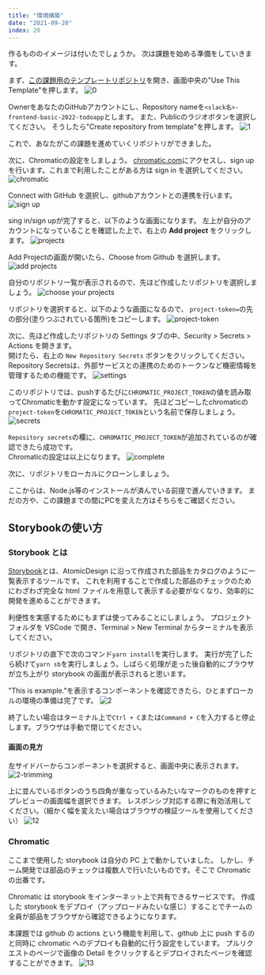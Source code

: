 ```yaml
---
title: "環境構築"
date: "2021-09-20"
index: 20
---
```


作るもののイメージは付いたでしょうか。
次は課題を始める準備をしていきます。

まず、[この課題用のテンプレートリポジトリ](https://github.com/shinonome-inc/frontend-basic-2022-todoapp-template)を開き、画面中央の"Use This Template"を押します。
![0](./images/environment-0.png)

OwnerをあなたのGitHubアカウントにし、Repository nameを`<slack名>-frontend-basic-2022-todoapp`とします。
また、Publicのラジオボタンを選択してください。
そうしたら"Create repository from template"を押します。
![1](./images/environment-1.png)

これで、あなたがこの課題を進めていくリポジトリができました。

次に、Chromaticの設定をしましょう。
[chromatic.com](https://www.chromatic.com/)にアクセスし、sign upを行います。これまで利用したことがある方は sign in を選択してください。
![chromatic](./images/environment-9.png)

Connect with GitHub を選択し、githubアカウントとの連携を行います。
![sign up](./images/environment-10.png)

sing in/sign upが完了すると、以下のような画面になります。
左上が自分のアカウントになっていることを確認した上で、右上の **Add project** をクリックします。
![projects](./images/environment-3.png)

Add Projectの画面が開いたら、Choose from Github を選択します。
![add projects](./images/environment-4.png)

自分のリポジトリ一覧が表示されるので、先ほど作成したリポジトリを選択しましょう。
![choose your projects](./images/environment-5.png)

リポジトリを選択すると、以下のような画面になるので、 `project-token=`の先の部分(塗りつぶされている箇所)をコピーします。
![project-token](./images/environment-6.png)

次に、先ほど作成したリポジトリの Settings タブの中、Security > Secrets > Actions を開きます。  
開けたら、右上の `New Repository Secrets` ボタンをクリックしてください。
Repository Secretsは、外部サービスとの連携のためのトークンなど機密情報を管理するための機能です。
![settings](./images/environment-7.png)

このリポジトリでは、pushするたびに`CHROMATIC_PROJECT_TOKEN`の値を読み取ってChromaticを動かす設定になっています。
先ほどコピーしたchromaticの`project-token`を`CHROMATIC_PROJECT_TOKEN`という名前で保存しましょう。
![secrets](./images/environment-8.png)


`Repository secrets`の欄に、`CHROMATIC_PROJECT_TOKEN`が追加されているのが確認できたら成功です。  
Chromaticの設定は以上になります。
![complete](./images/environment-11.png)

次に、リポジトリをローカルにクローンしましょう。

ここからは、Node.js等のインストールが済んでいる前提で進んでいきます。
まだの方や、この課題までの間にPCを変えた方はそちらをご確認ください。

## Storybookの使い方

### Storybook とは

[Storybook](https://storybook.js.org/)とは、AtomicDesign に沿って作成された部品をカタログのように一覧表示するツールです。
これを利用することで作成した部品のチェックのためにわざわざ完全な html ファイルを用意して表示する必要がなくなり、効率的に開発を進めることができます。

利便性を実感するためにもまずは使ってみることにしましょう。
プロジェクトフォルダを VSCode で開き、Terminal > New Terminal からターミナルを表示してください。

リポジトリの直下で次のコマンド`yarn install`を実行します。
実行が完了したら続けて`yarn sb`を実行しましょう。しばらく処理が走った後自動的にブラウザが立ち上がり storybook の画面が表示されると思います。

"This is example."を表示するコンポーネントを確認できたら、ひとまずローカルの環境の準備は完了です。
![2](./images/environment-2.png)

終了したい場合はターミナル上で`Ctrl + C`または`Command + C`を入力すると停止します。ブラウザは手動で閉じてください。

#### 画面の見方

左サイドバーからコンポーネントを選択すると、画面中央に表示されます。
![2-trimming](./images/environment-2-trimming.png)

上に並んでいるボタンのうち四角が重なっているみたいなマークのものを押すとプレビューの画面幅を選択できます。
レスポンシブ対応する際に有効活用してください。（細かく幅を変えたい場合はブラウザの検証ツールを使用してください）
![12](./images/environment-12.png)

### Chromatic

ここまで使用した storybook は自分の PC 上で動かしていました。
しかし、チーム開発では部品のチェックは複数人で行いたいものです。そこで Chromatic の出番です。

Chromatic は storybook をインターネット上で共有できるサービスです。
作成した storybook をデプロイ（アップロードみたいな感じ）することでチームの全員が部品をブラウザから確認できるようになります。

本課題では github の actions という機能を利用して、github 上に push するのと同時に chromatic へのデプロイも自動的に行う設定をしています。
プルリクエストのページで画像の Detail をクリックするとデプロイされたページを確認することができます。
![13](./images/environment-13.png)
